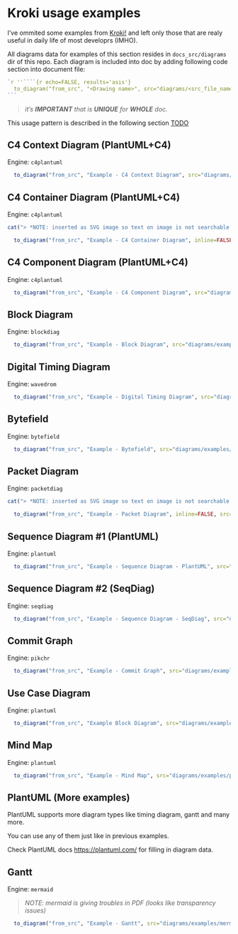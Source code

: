 # Kroki usage examples

I've ommited some examples from [Kroki!](https://kroki.io/examples.html) and left only those
that are realy useful in daily life of most developrs (IMHO).

All diagrams data for examples of this section resides in `docs_src/diagrams` dir of this repo.
Each diagram is included into doc by adding following code section into document file:

````R
`r ''````{r echo=FALSE, results='asis'}
  to_diagram("from_src", "<Drawing name>", src="diagrams/<src_file_name>")
```
````

> *it's **IMPORTANT** that <Drawing name> is **UNIQUE** for **WHOLE** doc.*

This usage pattern is described in the following section [TODO](#TODO)

\newpage

## C4 Context Diagram (PlantUML+C4)

Engine: `c4plantuml`

```r
  to_diagram("from_src", "Example - C4 Context Diagram", src="diagrams/examples/c4plantuml-context.Rmd")
```

\newpage

## C4 Container Diagram (PlantUML+C4)

Engine: `c4plantuml`

```r
cat("> *NOTE: inserted as SVG image so text on image is not searchable.\\\nCan't insert inline due to large horizontal size*")
```

```r
  to_diagram("from_src", "Example - C4 Container Diagram", inline=FALSE, src="diagrams/examples/c4plantuml-container.Rmd")
```

\newpage

## C4 Component Diagram (PlantUML+C4)

Engine: `c4plantuml`

```r
  to_diagram("from_src", "Example - C4 Component Diagram", src="diagrams/examples/c4plantuml-component.Rmd")
```

\newpage

## Block Diagram

Engine: `blockdiag`

```r
  to_diagram("from_src", "Example - Block Diagram", src="diagrams/examples/blockdiag.Rmd")
```

\newpage

## Digital Timing Diagram

Engine: `wavedrom`

```r
  to_diagram("from_src", "Example - Digital Timing Diagram", src="diagrams/examples/wavedrom.Rmd")
```

\newpage

## Bytefield

Engine: `bytefield`

```r
  to_diagram("from_src", "Example - Bytefield", src="diagrams/examples/bytefield.Rmd")
```

\newpage

## Packet Diagram

Engine: `packetdiag`

```r
cat("> *NOTE: inserted as SVG image so text on image is not searchable.\\\nCan't insert inline due to large horizontal size*")
```

```r
  to_diagram("from_src", "Example - Packet Diagram", inline=FALSE, src="diagrams/examples/packetdiag.Rmd")
```

\newpage

## Sequence Diagram #1 (PlantUML)

Engine: `plantuml`

```r
  to_diagram("from_src", "Example - Sequence Diagram - PlantUML", src="diagrams/examples/plantuml-seqdiag.Rmd")
```

\newpage

## Sequence Diagram #2 (SeqDiag)

Engine: `seqdiag`

```r
  to_diagram("from_src", "Example - Sequence Diagram - SeqDiag", src="diagrams/examples/seqdiag.Rmd")
```

\newpage

## Commit Graph

Engine: `pikchr`

```r
  to_diagram("from_src", "Example - Commit Graph", src="diagrams/examples/pikchr-commit-graph.Rmd")
```

\newpage

## Use Case Diagram

Engine: `plantuml`

```r
  to_diagram("from_src", "Example Block Diagram", src="diagrams/examples/plantuml-usecase.Rmd")
```

\newpage

## Mind Map

Engine: `plantuml`

```r
  to_diagram("from_src", "Example - Mind Map", src="diagrams/examples/plantuml-mindmap.Rmd")
```

\newpage

## PlantUML (More examples)

PlantUML supports more diagram types like timing diagram, gantt and many more.

You can use any of them just like in previous examples.

Check PlantUML docs [https://plantuml.com/](https://plantuml.com/) for filling in diagram data.

\newpage

## Gantt

Engine: `mermaid`

> *NOTE: mermaid is giving troubles in PDF (looks like transparency issues)*

```r
  to_diagram("from_src", "Example - Gantt", src="diagrams/examples/mermaid-gantt.Rmd")
```
